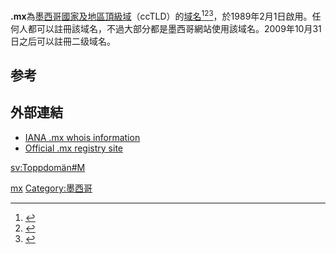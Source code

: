 '''.mx'''為[[墨西哥|墨西哥]][[國家及地區頂級域|國家及地區頂級域]]（ccTLD）的[[域名|域名]]<ref>{{Cite book|title=常用电脑词语速查手册|last=何弘主编|first=|publisher=西安：西安出版社|year=2000|isbn=7-80594-644-2|location=|pages=201-202}}</ref><ref>{{Cite book|title=英德汉广播电视技术词典|last=（德）赫伯特·蒂尔曼（Herbert Tillmann）编；梁瑛等译|first=|publisher=北京：中国广播电视出版社|year=2002|isbn=7-5043-3793-5|location=|pages=440-442}}</ref><ref>{{Cite book|title=大学计算机基础|last=刘丕娥主编|first=|publisher=哈尔滨：哈尔滨工业大学出版社|year=2010|isbn=978-7-5603-3056-3|location=|pages=342-345}}</ref>，於1989年2月1日啟用。任何人都可以註冊該域名，不過大部分都是墨西哥網站使用該域名。2009年10月31日之后可以註冊二级域名。

== 参考 ==
{{reflist}}

== 外部連結 ==
* [http://www.iana.org/root-whois/mx.htm IANA .mx whois information]{{Wayback|url=http://www.iana.org/root-whois/mx.htm |date=20060611214356 }}
* [http://www.nic.mx/ Official .mx registry site]{{Wayback|url=http://www.nic.mx/ |date=20060517010305 }}

{{Internet-stub}}

{{CcTLD}}

[[Category:國家及地區頂級域|mx]]
[[Category:墨西哥|Category:墨西哥]]

[[sv:Toppdomän#M|sv:Toppdomän#M]]